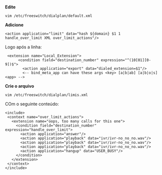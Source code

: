 '''Edite'''<pre>vim /etc/freeswitch/dialplan/default.xml</pre>
'''Adicione'''<pre><action application="limit" data="hash ${domain} $1 1 handle_over_limit XML over_limit_actions"/></pre> Logo após a linha:

<pre>
 <extension name="Local_Extension">
      <condition field="destination_number" expression="^(10[01][0-9])$">
        <action application="export" data="dialed_extension=$1"/>
        <-- bind_meta_app can have these args <key> [a|b|ab] [a|b|o|s] <app> -->
</pre>

'''Crie o arquivo '''<pre>vim /etc/freeswitch/dialplan/limis.xml</pre> COm o seguinte conteúdo:

<pre>
<include>
 <context name="over_limit_actions">
   <extension name="oops, too many calls for this one">
     <condition field="destination_number" expression="handle_over_limit">
       <action application="answer"/>
       <action application="playback" data="ivr/ivr-no_no_no.wav"/>
       <action application="playback" data="ivr/ivr-no_no_no.wav"/>
       <action application="playback" data="ivr/ivr-no_no_no.wav"/>
       <action application="hangup" data="USER_BUSY"/>
     </condition>
   </extension>
 </context>
</include>
</pre>